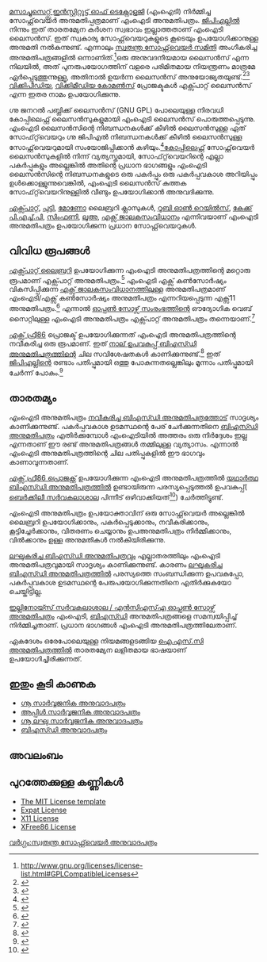 {{prettyurl|MIT License}}
{{Infobox software license
| name = എംഐടി അനുമതിപത്രം
| image = [[File:MIT logo.svg|220px]]
| author = [[മസാച്ചുസെറ്റ്സ് ഇൻസ്റ്റിറ്റൂട്ട് ഓഫ് ടെക്നോളജി]]
| version =
| copyright = [[മസാച്ചുസെറ്റ്സ് ഇൻസ്റ്റിറ്റൂട്ട് ഓഫ് ടെക്നോളജി]]
| date = 1988{{Citation needed|date=February 2012}}
| OSI approved = Yes
| Debian approved = Yes
| Free Software = Yes
| GPL compatible = Yes
| copyleft = No
| copyfree = Yes<ref>Certified [http://copyfree.org/licenses Copyfree Licenses]</ref>
| linking = Yes
}}
[[മസാച്ചുസെറ്റ്സ് ഇൻസ്റ്റിറ്റൂട്ട് ഓഫ് ടെക്നോളജി]] (എംഐടി) നിർമ്മിച്ച സോഫ്റ്റ്‌വെയർ അനുമതിപ്പത്രമാണ് എംഐടി അനുമതിപത്രം. [[ജിപിഎൽ|ജിപിഎല്ലിൽ]] നിന്നും ഇത് താരതമ്യേന കർശന സ്വഭാവം ഇല്ലാത്തതാണ് എംഐടി ലൈസൻസ്. ഇത് സ്വകാര്യ സോഫ്റ്റ്‌വെയറുകളുടെ കൂടെയും ഉപയോഗിക്കാനുള്ള അനുമതി നൽകുന്നുണ്ട്. എന്നാലും [[സ്വതന്ത്ര സോഫ്റ്റ്‌വെയർ സമിതി]] അംഗീകരിച്ച അനുമതിപത്രങ്ങളിൽ ഒന്നാണിത്.<ref>http://www.gnu.org/licenses/license-list.html#GPLCompatibleLicenses</ref>ഒരു അനുവദനീയമായ ലൈസൻസ് എന്ന നിലയിൽ, അത് പുനരുപയോഗത്തിന് വളരെ പരിമിതമായ നിയന്ത്രണം മാത്രമേ ഏർപ്പെടുത്തുന്നുള്ളൂ, അതിനാൽ ഉയർന്ന ലൈസൻസ് അനുയോജ്യതയുണ്ട്.<ref name="opensoucecomp">{{cite web|url=http://opensource.com/business/14/1/what-license-should-i-use-open-source-project |quote=Permissive licensing simplifies things One reason the business world, and more and more developers [...], favor permissive licenses is in the simplicity of reuse. The license usually only pertains to the source code that is licensed and makes no attempt to infer any conditions upon any other component, and because of this there is no need to define what constitutes a derived work. I have also never seen a license compatibility chart for permissive licenses; it seems that they are all compatible.|title=Should I use a permissive license? Copyleft? Or something in the middle? |date=2014-01-28 |access-date=2015-05-30 |first=Marcus D. |last=Hanwell |publisher=opensource.com}}</ref><ref name="comaptible">{{cite web |url=https://joinup.ec.europa.eu/software/page/licence_compatibility_and_interoperability |work=Open-Source Software - Develop, share, and reuse open source software for public administrations |title=Licence Compatibility and Interoperability |publisher=joinup.ec.europa.eu |quote=The licences for distributing free or open source software (FOSS) are divided in two families: permissive and copyleft. Permissive licences (BSD, MIT, X11, Apache, Zope) are generally compatible and interoperable with most other licences, tolerating to merge, combine or improve the covered code and to re-distribute it under many licences (including non-free or 'proprietary'). |access-date=2015-05-30 |url-status=dead |archive-url=https://web.archive.org/web/20150617130550/https://joinup.ec.europa.eu/software/page/licence_compatibility_and_interoperability |archive-date=2015-06-17 }}</ref> [[വിക്കിപീഡിയ]], [[വിക്കിമീഡിയ കോമൺസ്]] പ്രോജക്ടുകൾ എക്സ്പാറ്റ് ലൈസൻസ് എന്ന ഇതര നാമം ഉപയോഗിക്കുന്നു.

ഗ്നു ജനറൽ പബ്ലിക്ക് ലൈസൻസ് (GNU GPL) പോലെയുള്ള നിരവധി കോപ്പിലെഫ്റ്റ് ലൈസൻസുകളുമായി എംഐടി ലൈസൻസ് പൊരുത്തപ്പെടുന്നു. എം‌ഐ‌ടി ലൈസൻസിന്റെ നിബന്ധനകൾക്ക് കീഴിൽ ലൈസൻസുള്ള ഏത് സോഫ്‌റ്റ്‌വെയറും ഗ്നു ജിപിഎൽ നിബന്ധനകൾക്ക് കീഴിൽ ലൈസൻസുള്ള സോഫ്റ്റ്‌വെയറുമായി സംയോജിപ്പിക്കാൻ കഴിയും.<ref name="gnu-license-list-gpl">{{cite web|url=https://www.gnu.org/licenses/license-list.html#GPLCompatibleLicenses |title=Various Licenses and Comments about Them |access-date=17 July 2013 |publisher=Free Software Foundation }}</ref>[[പകർപ്പുപേക്ഷ|കോപ്പിലെഫ്റ്റ്]] സോഫ്റ്റ്‌വെയർ ലൈസൻസുകളിൽ നിന്ന് വ്യത്യസ്തമായി, സോഫ്‌റ്റ്‌വെയറിന്റെ എല്ലാ പകർപ്പുകളും അല്ലെങ്കിൽ അതിന്റെ പ്രധാന ഭാഗങ്ങളും എംഐടി ലൈസൻസിന്റെ നിബന്ധനകളുടെ ഒരു പകർപ്പും ഒരു പകർപ്പവകാശ അറിയിപ്പും ഉൾക്കൊള്ളുന്നുവെങ്കിൽ, എംഐടി ലൈസൻസ് കുത്തക സോഫ്‌റ്റ്‌വെയറിനുള്ളിൽ വീണ്ടും ഉപയോഗിക്കാൻ അനുവദിക്കുന്നു.

[[എക്സ്പാറ്റ്]], [[പുട്ടി]], [[മോണോ]] ലൈബ്രറി ക്ലാസുകൾ, [[റൂബി ഓൺ റെയിൽസ്]], [[കേക്ക് പി.എച്ച്.പി]], [[സിംഫണി]], [[ലൂഅ (പ്രോഗ്രാമിംഗ് ഭാഷ)|ലൂഅ]], [[എക്സ് ജാലകസംവിധാനം]] എന്നിവയാണ് എംഐടി അനുമതിപത്രം ഉപയോഗിക്കുന്ന പ്രധാന സോഫ്റ്റ്‌വെയറുകൾ.

==വിവിധ രൂപങ്ങൾ ==
[[എക്സ്പാറ്റ് ലൈബ്രറി]] ഉപയോഗിക്കുന്ന എംഐടി അനുമതിപത്രത്തിന്റെ മറ്റൊരു രൂപമാണ് എക്സ്പാറ്റ് അനുമതിപത്രം.<ref name="GUN-Expat">{{cite web|url=http://www.gnu.org/licenses/license-list.html#Expat |title=Various Licenses and Comments about Them # Expat License |accessdate=5 December 2010 |last=Stallman |first=Richard |publisher=Free Software Foundation }}</ref> എംഐടി എക്സ് കൺസോർഷ്യം വികസിപ്പിക്കുന്ന [[എക്സ് ജാലകസംവിധാനം|എക്സ് ജാലകസംവിധാനത്തിലുള്ള]] അനുമതിപത്രമാണ് എംഐടി/എക്സ് കൺസോർഷ്യം അനുമതിപത്രം എന്നറിയപ്പെടുന്ന എക്സ്11 അനുമതിപത്രം.<ref name="GUN-X11License">{{cite web|url=http://www.gnu.org/licenses/license-list.html#X11License |title=Various Licenses and Comments about Them # X11 License |accessdate=5 December 2010 |last=Stallman |first=Richard |publisher=Free Software Foundation }}</ref> എന്നാൽ [[ഓപ്പൺ സോഴ്സ് സംരംഭം|ഓപ്പൺ സോഴ്സ് സംരംഭത്തിന്റെ]] ഔദ്യോഗിക വെബ് സൈറ്റിലുള്ള എംഐടി അനുമതിപത്രം എക്സ്പാറ്റ് അനുമതിപത്രം തന്നെയാണ്.<ref name="OSI-MIT">{{cite web|url=http://www.opensource.org/licenses/mit-license.php|title=Open Source Initiative OSI - The MIT License:Licensing|publisher=Open Source Initiative|accessdate=5 December 2010}}</ref>

[[എക്സ് ഫ്രീ86]] പ്രൊജക്ട് ഉപയോഗിക്കുന്നത് എംഐടി അനുമതിപത്രത്തിന്റെ നവീകരിച്ച ഒരു രൂപമാണ്. ഇത് [[ബിഎസ്ഡി അനുമതിപത്രം|നാല് ഉപവകുപ്പ് ബിഎസ്ഡി അനുമതിപത്രത്തിന്റെ]] ചില സവിശേഷതകൾ കാണിക്കുന്നുണ്ട്.<ref>{{cite web|url=http://www.xfree86.org/current/LICENSE4.html#6 |title=XFree86 License (version 1.1) |accessdate=2007-07-12 |publisher=XFree86 Project }}</ref> ഇത് [[ജിപിഎൽ|ജിപിഎല്ലിന്റെ]] രണ്ടാം പതിപ്പുമായി ഒത്തു പോകുന്നതല്ലെങ്കിലും മൂന്നാം പതിപ്പുമായി ചേർന്ന് പോകും.<ref>{{cite web|url=http://www.gnu.org/licenses/license-list.html#XFree861.1License |title=Various Licenses and Comments about Them |accessdate=2011-05-10 |publisher=[[Free Software Foundation]] }}</ref>

==താരതമ്യം ==
എംഐടി അനുമതിപത്രം [[ബിഎസ്ഡി അനുമതിപത്രം|നവീകരിച്ച ബിഎസ്ഡി അനുമതിപത്രത്തോട്]] സാദൃശ്യം കാണിക്കുന്നുണ്ട്. പകർപ്പവകാശ ഉടമസ്ഥന്റെ പേര് ചേർക്കുന്നതിനെ [[ബിഎസ്ഡി അനുമതിപത്രം]] എതിർക്കുമ്പോൾ എംഐടിയിൽ അത്തരം ഒരു നിർദ്ദേശം ഇല്ല എന്നതാണ് ഈ രണ്ട് അനുമതിപത്രങ്ങൾ തമ്മിലുള്ള വ്യത്യാസം. എന്നാൽ എംഐടി അനുമതിപത്രത്തിന്റെ ചില പതിപ്പുകളിൽ ഈ ഭാഗവും കാണാവുന്നതാണ്.

[[എക്സ് ഫ്രീ86 പ്രൊജക്റ്റ്]] ഉപയോഗിക്കുന്ന എംഐടി അനുമതിപത്രത്തിൽ [[ബിഎസ്ഡി അനുമതിപത്രം|യഥാർത്ഥ ബിഎസ്ഡി അനുമതിപത്രത്തിൽ]] ഉണ്ടായിരുന്ന പരസ്യപ്പെടുത്തൽ ഉപവകുപ്പ്( [[ബെർക്കിലീ സർവകലാശാല]] പിന്നീട് ഒഴിവാക്കിയത്<ref name=update>{{cite web|url=ftp://ftp.cs.berkeley.edu/pub/4bsd/README.Impt.License.Change|title=To All Licensees, Distributors of Any Version of BSD|publisher=University of California, Berkeley|date=1999-07-22|accessdate=2006-11-15}}</ref>) ചേർത്തിട്ടുണ്ട്.

എംഐടി അനുമതിപത്രം ഉപയോക്താവിന് ഒരു സോഫ്റ്റ്‌വെയർ അല്ലെങ്കിൽ ലൈബ്രറി ഉപയോഗിക്കാനും, പകർപ്പെടുക്കാനും, നവീകരിക്കാനും, കൂട്ടിച്ചേർക്കാനും, വിതരണം ചെയ്യാനും ഉപഅനുമതിപത്രം നിർമ്മിക്കാനും, വിൽക്കാനും ഉള്ള അനുമതികൾ നൽകിയിരിക്കുന്നു.

[[ബിഎസ്ഡി അനുമതിപത്രം|ലഘൂകരിച്ച ബിഎസ്ഡി അനുമതിപത്രവും]] എല്ലാതരത്തിലും എംഐടി അനുമതിപത്രവുമായി സാദൃശ്യം കാണിക്കുന്നുണ്ട്. കാരണം [[ബിഎസ്ഡി അനുമതിപത്രം|ലഘൂകരിച്ച ബിഎസ്ഡി അനുമതിപത്രത്തിൽ]] പരസ്യത്തെ സംബന്ധിക്കുന്ന ഉപവകുപ്പോ, പകർപ്പവകാശ ഉടമസ്ഥന്റെ പേരുപയോഗിക്കുന്നതിനെ എതിർക്കുകയോ ചെയ്തിട്ടില്ല.

[[ഇല്ലിനോയ്സ് സർവകലാശാല / എൻസിഎസ്എ ഓപ്പൺ സോഴ്സ് അനുമതിപത്രം]] എംഐടി, [[ബിഎസ്ഡി അനുമതിപത്രം|ബിഎസ്ഡി]] അനുമതിപത്രങ്ങളെ സമന്വയിപ്പിച്ച് നിർമ്മിച്ചതാണ്. പ്രധാന ഭാഗങ്ങൾ എംഐടി അനുമതിപത്രത്തിലേതാണ്.

ഏകദേശം ഒരേപോലെയുള്ള നിയമങ്ങളടങ്ങിയ [[ഐ.എസ്.സി അനുമതിപത്രം|ഐ.എസ്.സി അനുമതിപത്രത്തിൽ]] താരതമ്യേന ലളിതമായ ഭാഷയാണ് ഉപയോഗിച്ചിരിക്കുന്നത്.

==ഇതും കൂടി കാണുക ==
{{fossportal}}
* [[ഗ്നൂ സാർവ്വജനിക അനുവാദപത്രം]]
* [[ആപ്പിൾ സാർവ്വജനിക അനുവാദപത്രം]]
* [[ഗ്നൂ ലഘു സാർവ്വജനിക അനുവാദപത്രം]]
* [[ബിഎസ്ഡി അനുവാദപത്രം]]

==അവലംബം==
<references/>

==പുറത്തേക്കുള്ള കണ്ണികൾ==
* [http://www.opensource.org/licenses/MIT The MIT License template]
* [http://www.jclark.com/xml/copying.txt Expat License]
* [http://www.xfree86.org/3.3.6/COPYRIGHT2.html#3 X11 License]
* [http://www.xfree86.org/current/LICENSE4.html#6 XFree86 License]

{{FOSS}}

[[വർഗ്ഗം:സ്വതന്ത്ര സോഫ്റ്റ്‌വെയർ അനുവാദപത്രം]]